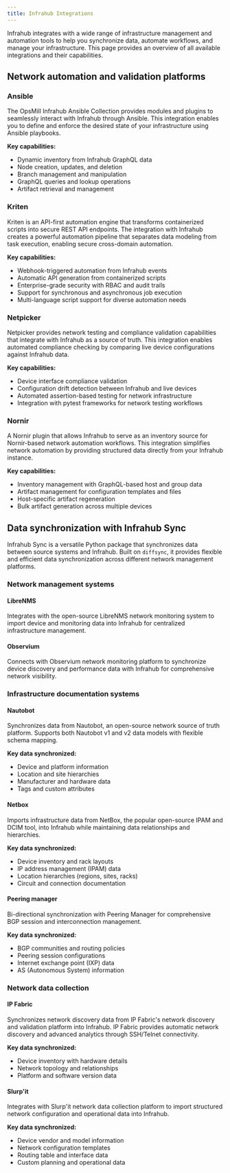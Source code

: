 ```yaml
---
title: Infrahub Integrations
---
```



Infrahub integrates with a wide range of infrastructure management and automation tools to help you synchronize data, automate workflows, and manage your infrastructure. This page provides an overview of all available integrations and their capabilities.

## Network automation and validation platforms

### Ansible

The OpsMill Infrahub Ansible Collection provides modules and plugins to seamlessly interact with Infrahub through Ansible. This integration enables you to define and enforce the desired state of your infrastructure using Ansible playbooks.

**Key capabilities:**

- Dynamic inventory from Infrahub GraphQL data
- Node creation, updates, and deletion
- Branch management and manipulation
- GraphQL queries and lookup operations
- Artifact retrieval and management

<ReferenceLink title="Ansible Documentation" url="/ansible" />

### Kriten

Kriten is an API-first automation engine that transforms containerized scripts into secure REST API endpoints. The integration with Infrahub creates a powerful automation pipeline that separates data modeling from task execution, enabling secure cross-domain automation.

**Key capabilities:**

- Webhook-triggered automation from Infrahub events
- Automatic API generation from containerized scripts
- Enterprise-grade security with RBAC and audit trails
- Support for synchronous and asynchronous job execution
- Multi-language script support for diverse automation needs

<ReferenceLink title="Infrahub-Kriten Integration" url="https://opsmill.com/blog/infrahub-kriten-integration/" openInNewTab />

### Netpicker

Netpicker provides network testing and compliance validation capabilities that integrate with Infrahub as a source of truth. This integration enables automated compliance checking by comparing live device configurations against Infrahub data.

**Key capabilities:**

- Device interface compliance validation
- Configuration drift detection between Infrahub and live devices
- Automated assertion-based testing for network infrastructure
- Integration with pytest frameworks for network testing workflows

<ReferenceLink title="NetPicker Infrahub Integration" url="https://github.com/netpicker/pytests-for-networking/blob/main/Integrations/Infrahub/infrahub.py" openInNewTab />

### Nornir

A Nornir plugin that allows Infrahub to serve as an inventory source for Nornir-based network automation workflows. This integration simplifies network automation by providing structured data directly from your Infrahub instance.

**Key capabilities:**

- Inventory management with GraphQL-based host and group data
- Artifact management for configuration templates and files
- Host-specific artifact regeneration
- Bulk artifact generation across multiple devices

<ReferenceLink title="Nornir Documentation" url="/nornir" />

## Data synchronization with Infrahub Sync

Infrahub Sync is a versatile Python package that synchronizes data between source systems and Infrahub. Built on `diffsync`, it provides flexible and efficient data synchronization across different network management platforms.

<ReferenceLink title="Infrahub Sync Overview" url="/sync" />

### Network management systems

#### LibreNMS

Integrates with the open-source LibreNMS network monitoring system to import device and monitoring data into Infrahub for centralized infrastructure management.

<ReferenceLink title="LibreNMS Adapter" url="/sync/adapters/librenms" />

#### Observium

Connects with Observium network monitoring platform to synchronize device discovery and performance data with Infrahub for comprehensive network visibility.

<ReferenceLink title="Observium Adapter" url="/sync/adapters/observium" />

### Infrastructure documentation systems

#### Nautobot

Synchronizes data from Nautobot, an open-source network source of truth platform. Supports both Nautobot v1 and v2 data models with flexible schema mapping.

**Key data synchronized:**

- Device and platform information
- Location and site hierarchies
- Manufacturer and hardware data
- Tags and custom attributes

<ReferenceLink title="Nautobot Adapter" url="/sync/adapters/nautobot" />

#### Netbox

Imports infrastructure data from NetBox, the popular open-source IPAM and DCIM tool, into Infrahub while maintaining data relationships and hierarchies.

**Key data synchronized:**

- Device inventory and rack layouts
- IP address management (IPAM) data
- Location hierarchies (regions, sites, racks)
- Circuit and connection documentation

<ReferenceLink title="Netbox Adapter" url="/sync/adapters/netbox" />

#### Peering manager

Bi-directional synchronization with Peering Manager for comprehensive BGP session and interconnection management.

**Key data synchronized:**

- BGP communities and routing policies
- Peering session configurations
- Internet exchange point (IXP) data
- AS (Autonomous System) information

<ReferenceLink title="Peering Manager Adapter" url="/sync/adapters/peering-manager" />

### Network data collection

#### IP Fabric

Synchronizes network discovery data from IP Fabric's network discovery and validation platform into Infrahub. IP Fabric provides automatic network discovery and advanced analytics through SSH/Telnet connectivity.

**Key data synchronized:**

- Device inventory with hardware details
- Network topology and relationships
- Platform and software version data

<ReferenceLink title="IP Fabric Adapter" url="/sync/adapters/ipfabric" />

#### Slurp'it

Integrates with Slurp'it network data collection platform to import structured network configuration and operational data into Infrahub.

**Key data synchronized:**

- Device vendor and model information
- Network configuration templates
- Routing table and interface data
- Custom planning and operational data

<ReferenceLink title="Slurp'It Adapter" url="/sync/adapters/slurpit" />
